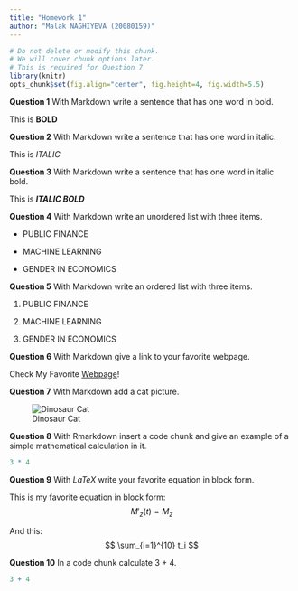 ```yaml
---
title: "Homework 1"
author: "Malak NAGHIYEVA (20080159)"
---
```


```r
# Do not delete or modify this chunk.
# We will cover chunk options later.
# This is required for Question 7
library(knitr)
opts_chunk$set(fig.align="center", fig.height=4, fig.width=5.5)
```

**Question 1** With Markdown write a sentence that has one word in bold.

This is **BOLD**

**Question 2** With Markdown write a sentence that has one word in italic.

This is *ITALIC*

**Question 3** With Markdown write a sentence that has one word in italic bold.

This is **_ITALIC BOLD_**

**Question 4** With Markdown write an unordered list with three items.

* PUBLIC FINANCE

* MACHINE LEARNING

* GENDER IN ECONOMICS

**Question 5** With Markdown write an ordered list with three items.

1. PUBLIC FINANCE

2. MACHINE LEARNING

3. GENDER IN ECONOMICS

**Question 6** With Markdown give a link to your favorite webpage.

Check My Favorite [Webpage](https://www.netflix.com/browse)!

**Question 7** With Markdown add a cat picture.

![Dinosaur Cat](https://user-images.githubusercontent.com/127685411/225010313-4c1df006-2365-41a8-b437-d7d28a4fe1c2.jpg)

**Question 8** With Rmarkdown insert a code chunk and give an example of a simple mathematical calculation in it.

```r
3 * 4
```


**Question 9** With $LaTeX$ write your favorite equation in block form.

This is my favorite equation in block form:
$$
M′_z(t)=M_z
$$

And this:
$$
\sum_{i=1}^{10} t_i
$$

**Question 10** In a code chunk calculate 3 + 4.

```r
3 + 4
```



